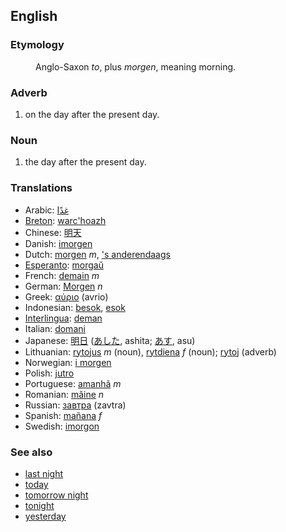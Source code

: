 ==English==
===Etymology===
:Anglo-Saxon ''to'', plus ''morgen'', meaning morning.

===Adverb===
#on the day after the present day.

===Noun===
#the day after the present day.

=== Translations ===
*Arabic: [[غدًا]]
*[[Breton]]: [[warc'hoazh]]
*Chinese: [[明天]]
*Danish: [[imorgen]]
*Dutch: [[morgen]] ''m'', [['s anderendaags]]
*[[Esperanto]]: [[morgaŭ]]
*French: [[demain]] ''m''
*German: [[Morgen]] ''n''
*Greek: [[αύριο]] (avrio)
*Indonesian: [[besok]], [[esok]]
*[[Interlingua]]: [[deman]]
*Italian: [[domani]]
*Japanese: [[明日]] ([[あした]], ashita; [[あす]], asu)
*Lithuanian: [[rytojus]] ''m'' (noun), [[rytdiena]] ''f'' (noun); [[rytoj]] (adverb)
*Norwegian: [[i morgen]]
*Polish: [[jutro]]
*Portuguese: [[amanhã]] ''m''
*Romanian: [[mâine]] ''n''
*Russian: [[завтра]] (zavtra)
*Spanish: [[mañana]] ''f''
*Swedish: [[imorgon]]

===See also===
*[[last night]]
*[[today]]
*[[tomorrow night]]
*[[tonight]]
*[[yesterday]]